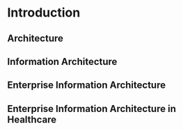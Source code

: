 # Introduction

## Architecture

## Information Architecture

## Enterprise Information Architecture

## Enterprise Information Architecture in Healthcare
